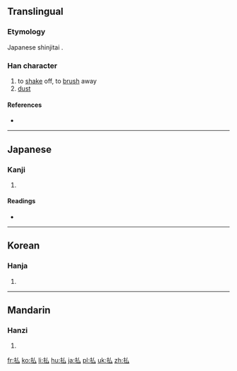 {{also|拂}}
==Translingual==
{{ja-forms|払||[[拂]]}}

===Etymology===
Japanese shinjitai {{Han simp|拂|f=弗|t=厶}}.

===Han character===
{{Han char|rn=64|rad=手|as=02|sn=5|four=|canj=手戈 (QI), XX手戈 (XXQI)|ids=⿰[[扌]][[厶]]}}

# to [[shake]] off, to [[brush]] away
# [[dust]]

====References====
* {{Han ref|kx=0417.131|dkj=11784|dj=0764.040|hdz=31828.020|uh=6255|ud=25173}}

----

==Japanese==

===Kanji===
{{ja-kanji|grade=c|rs=手02}}

# {{defn|lang=ja|sort=手02}}

====Readings====
* {{ja-readings|on=[[ふつ]] (futsu), [[ほつ]] (hotsu)|kun=[[はらう]] (harau), [[はらい]] (harai)}}

----

==Korean==

===Hanja===
{{ko-hanja|hangeul=[[불]], [[필]]|eumhun=|rv=bul, pil|mr=pul, p'il|y=pul, phil}}

# {{defn|lang=ko|sort=手02}}

----

==Mandarin==

===Hanzi===
{{cmn-hanzi|pin=[[fú]] ([[fu2]]), [[gāng]] ([[gang1]])|wg=fu<sup>2</sup>, kang<sup>1</sup>}}

# {{defn|lang=cmn|sort=手02}}

[[fr:払]]
[[ko:払]]
[[li:払]]
[[hu:払]]
[[ja:払]]
[[pl:払]]
[[uk:払]]
[[zh:払]]